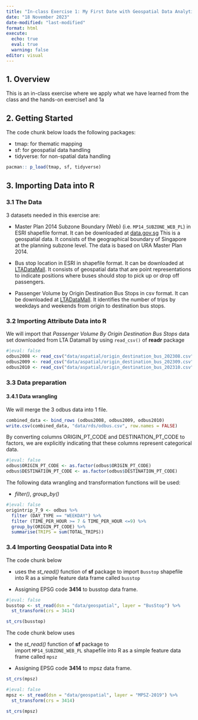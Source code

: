 ```yaml
---
title: "In-class Exercise 1: My First Date with Geospatial Data Analytics"
date: "18 November 2023"
date-modified: "last-modified"
format: html
execute:
  echo: true
  eval: true
  warning: false
editor: visual
---
```


## **1. Overview**

This is an in-class exercise where we apply what we have learned from the class and the hands-on exercise1 and 1a

## 2. Getting Started

The code chunk below loads the following packages:

-   tmap: for thematic mapping
-   sf: for geospatial data handling
-   tidyverse: for non-spatial data handling

```r
pacman:: p_load(tmap, sf, tidyverse)
```

## **3. Importing Data into R**

### **3.1 The Data**

3 datasets needed in this exercise are:

-   Master Plan 2014 Subzone Boundary (Web) (i.e. `MP14_SUBZONE_WEB_PL`) in ESRI shapefile format. It can be downloaded at [data.gov.sg](https://data.gov.sg/) This is a geospatial data. It consists of the geographical boundary of Singapore at the planning subzone level. The data is based on URA Master Plan 2014.

-   Bus stop location in ESRI in shapefile format. It can be downloaded at [LTADataMall](https://www.mytransport.sg/content/mytransport/home/dataMall.html). It consists of geospatial data that are point representations to indicate positions where buses should stop to pick up or drop off passengers.

-   Passenger Volume by Origin Destination Bus Stops in csv format. It can be downloaded at [LTADataMall](https://www.mytransport.sg/content/mytransport/home/dataMall.html). It identifies the number of trips by weekdays and weekends from origin to destination bus stops.

### **3.2 Importing Attribute Data into R**

We will import that *Passenger Volume By Origin Destination Bus Stops* data set downloaded from LTA Datamall by using `read_csv()` of **readr** package

```r
#|eval: false
odbus2008 <- read_csv("data/aspatial/origin_destination_bus_202308.csv")
odbus2009 <- read_csv("data/aspatial/origin_destination_bus_202309.csv")
odbus2010 <- read_csv("data/aspatial/origin_destination_bus_202310.csv")
```

### **3.3 Data preparation**

#### 3.4.1 Data wrangling

We will merge the 3 odbus data into 1 file.

```r
combined_data <- bind_rows (odbus2008, odbus2009, odbus2010)
write.csv(combined_data, "data/rds/odbus.csv", row.names = FALSE)
```

By converting columns ORIGIN_PT_CODE and DESTINATION_PT_CODE to factors, we are explicitly indicating that these columns represent categorical data.

```r
#|eval: false
odbus$ORIGIN_PT_CODE <- as.factor(odbus$ORIGIN_PT_CODE)
odbus$DESTINATION_PT_CODE <- as.factor(odbus$DESTINATION_PT_CODE)

```

The following data wrangling and transformation functions will be used:

-   *filter()*, *group_by()*

```r
#|eval: false
origintrip_7_9 <- odbus %>%
  filter (DAY_TYPE == "WEEKDAY") %>%
  filter (TIME_PER_HOUR >= 7 & TIME_PER_HOUR <=9) %>%
  group_by(ORIGIN_PT_CODE) %>%
  summarise(TRIPS = sum(TOTAL_TRIPS))
```

### **3.4 Importing Geospatial Data into R**

The code chunk below

-   uses the *st_read()* function of **sf** package to import `Busstop` shapefile into R as a simple feature data frame called `busstop`

-   Assigning EPSG code **3414** to busstop data frame.

```r
#|eval: false
busstop <- st_read(dsn = "data/geospatial", layer = "BusStop") %>%
  st_transform(crs = 3414)

st_crs(busstop)
```

The code chunk below uses

-   the *st_read()* function of **sf** package to import `MP14_SUBZONE_WEB_PL` shapefile into R as a simple feature data frame called `mpsz`

-   Assigning EPSG code **3414** to mpsz data frame.

```r
st_crs(mpsz)
```

```r
#|eval: false
mpsz <- st_read(dsn = "data/geospatial", layer = "MPSZ-2019") %>%
  st_transform(crs = 3414)

st_crs(mpsz)
```
